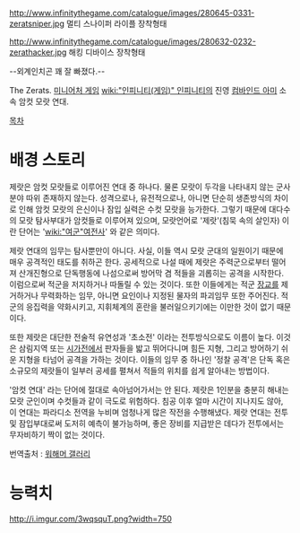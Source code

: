 http://www.infinitythegame.com/catalogue/images/280645-0331-zeratsniper.jpg
멀티 스나이퍼 라이플 장착형태

http://www.infinitythegame.com/catalogue/images/280632-0232-zerathacker.jpg
해킹 디바이스 장착형태

--외계인치곤 꽤 잘 빠졌다.--

The Zerats. [[미니어처 게임]] [[wiki:"인피니티(게임)" 인피니티]]의 진영 [[컴바인드 아미]] 소속 암컷 모랏 연대.

[[목차]]
= 배경 스토리 =
제랏은 암컷 모랏들로 이루어진 연대 중 하나다. 물론 모랏이 두각을 나타내지 않는 군사분야 따위 존재하지 않는다. 성격으로나, 유전적으로나, 아니면 단순히 생존방식의 차이로 인해 암컷 모랏의 은신이나 잠입 실력은 수컷 모랏을 능가한다. 그렇기 때문에 대다수의 모랏 탐사부대가 암컷들로 이루어져 있으며, 모랏언어로 '제랏'(침묵 속의 살인자) 이란 단어는 '[[wiki:"여군"여전사]]' 와 같은 의미다.

제랏 연대의 임무는 탐사뿐만이 아니다. 사실, 이들 역시 모랏 군대의 일원이기 때문에 매우 공격적인 태도를 취하곤 한다. 공세적으로 나설 때에 제랏은 주력군으로부터 떨어져 산개진형으로 단독행동에 나섬으로써 방어막 겸 적들을 괴롭히는 공격을 시작한다. 이럼으로써 적군을 저지하거나 따돌릴 수 있는 것이다. 또한 이들에게는 적군 [[장교]]를 제거하거나 무력화하는 임무, 아니면 요인이나 지정된 물자의 파괴임무 또한 주어진다. 적군의 응집력을 약화시키고, 지휘체계의 혼란을 불러일으키기에는 이만한 것이 없기 때문이다.

또한 제랏은 대단한 전술적 유연성과 '초소전' 이라는 전투방식으로도 이름이 높다. 이것은 삼림지역 또는 [[시가전]]에서 판자들을 밟고 뛰어다니며 힘든 지형, 그리고 방어하기 쉬운 지형을 타넘어 공격을 가하는 것이다. 이들의 임무 중 하나인 '정찰 공격'은 단독 혹은 소규모의 제랏들이 일부러 공세를 펼쳐서 적들의 위치를 쉽게 알아내는 방법이다.

'암컷 연대' 라는 단어에 절대로 속아넘어가서는 안 된다. 제랏은 1인분을 충분히 해내는 모랏 군인이며 수컷들과 같이 극도로 위험하다. 침공 이후 얼마 시간이 지나지도 않아, 이 연대는 파라디소 전역을 누비며 엄청나게 많은 작전을 수행해냈다. 제랏 연대는 전투 및 잠입부대로써 도저히 예측이 불가능하며, 좋은 장비를 지급받은 데다가 전투에서는 무자비하기 짝이 없는 것이다.

번역출처 : [[워해머 갤러리]]


= 능력치 =
http://i.imgur.com/3wqsquT.png?width=750
